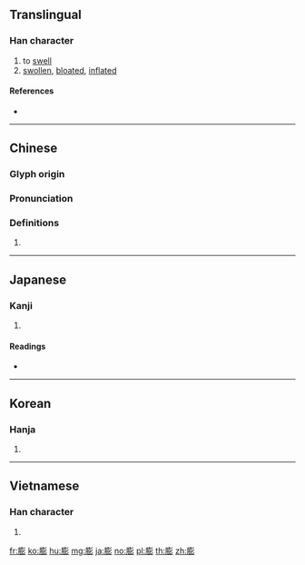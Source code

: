 {{character info/new}}
==Translingual==

===Han character===
{{Han char|rn=130|rad=肉|as=12|sn=16|four=72222|canj=BGTH|ids=⿰月彭}}

# to [[swell]]
# [[swollen]], [[bloated]], [[inflated]]

====References====
* {{Han ref|kx=0994.040|dkj=29861|dj=1445.190|hdz=32110.050|uh=81A8|ud=33192|bh=BFB1|bd=49073}}

----

==Chinese==
{{zh-forms}}

===Glyph origin===
{{Han etym}}

===Pronunciation===
{{zh-pron
|m=péng
|c=paang4
|h=pfs=
|md=
|mn=phêng/qz:phn̂g
|w=
|mc=y
|oc=y
|cat=v
}}

===Definitions===
{{zh-hanzi}}

# {{rfdef|zh}}

----

==Japanese==

===Kanji===
{{ja-kanji|grade=c|rs=肉12}}

# {{defn|lang=ja|sort=肉12}}

====Readings====
* {{ja-readings|on=[[ぼう]] (bō), [[ほう]] (hō)|kun=[[ふくらむ]] (fukuramu), [[ふくれる]] (fukureru)|nanori=}}

----

==Korean==

===Hanja===
{{ko-hanja|hangeul=팽|eumhun=|rv=paeng|mr=p'aeng|y=phayng}}

# {{defn|lang=ko|sort=肉12}}

----

==Vietnamese==

===Han character===
{{vi-hantu|[[bành]]|rs=肉12}}

# {{defn|lang=vi|sort=肉12}}

[[fr:膨]]
[[ko:膨]]
[[hu:膨]]
[[mg:膨]]
[[ja:膨]]
[[no:膨]]
[[pl:膨]]
[[th:膨]]
[[zh:膨]]